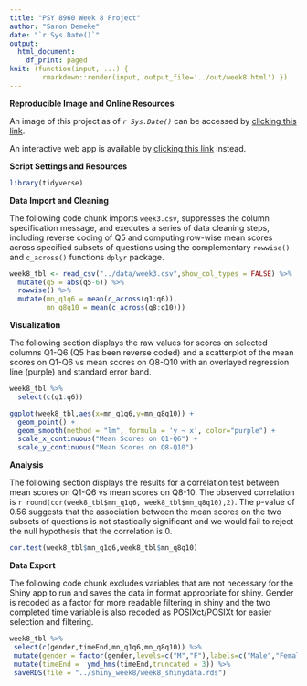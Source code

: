 ```yaml
---
title: "PSY 8960 Week 8 Project"
author: "Saron Demeke"
date: "`r Sys.Date()`"
output: 
  html_document:
    df_print: paged
knit: (function(input, ...) { 
        rmarkdown::render(input, output_file='../out/week8.html') })
---
```

  
__Reproducible Image and Online Resources__

An image of this project as of *`r Sys.Date()`* can be accessed by [clicking this link](https://mybinder.org/v2/gh/sdemeke/psy8960-week8.git/HEAD?urlpath=rstudio).

An interactive web app is available by [clicking this link](https://sdemeke.shinyapps.io/shiny_week8/) instead.

__Script Settings and Resources__
```r
library(tidyverse)
```

__Data Import and Cleaning__

The following code chunk imports `week3.csv`, suppresses the column specification message, and executes a series of data cleaning steps, including reverse coding of Q5 and computing row-wise mean scores across specified subsets of questions using the complementary `rowwise()` and `c_across()` functions `dplyr` package.
```r
week8_tbl <- read_csv("../data/week3.csv",show_col_types = FALSE) %>% 
  mutate(q5 = abs(q5-6)) %>% 
  rowwise() %>% 
  mutate(mn_q1q6 = mean(c_across(q1:q6)),
         mn_q8q10 = mean(c_across(q8:q10)))
```

__Visualization__

The following section displays the raw values for scores on selected columns Q1-Q6 (Q5 has been reverse coded) and a scatterplot of the mean scores on Q1-Q6 vs mean scores on Q8-Q10 with an overlayed regression line (purple) and standard error band. 
```r
week8_tbl %>% 
  select(c(q1:q6))

ggplot(week8_tbl,aes(x=mn_q1q6,y=mn_q8q10)) +
  geom_point() +
  geom_smooth(method = "lm", formula = 'y ~ x', color="purple") +
  scale_x_continuous("Mean Scores on Q1-Q6") +
  scale_y_continuous("Mean Scores on Q8-Q10")
```

__Analysis__

The following section displays the results for a correlation test between mean scores on Q1-Q6 vs mean scores on Q8-10. The observed correlation is `r round(cor(week8_tbl$mn_q1q6, week8_tbl$mn_q8q10),2)`. The p-value of 0.56 suggests that the association between the mean scores on the two subsets of questions is not stastically significant and we would fail to reject the null hypothesis that the correlation is 0.
```r
cor.test(week8_tbl$mn_q1q6,week8_tbl$mn_q8q10) 
```

__Data Export__

The following code chunk excludes variables that are not necessary for the Shiny app to run and saves the data in format appropriate for shiny. Gender is recoded\ as a factor for more readable filtering in shiny and the two completed time variable is also recoded as POSIXct/POSIXt for easier selection and filtering.
```r
week8_tbl %>% 
 select(c(gender,timeEnd,mn_q1q6,mn_q8q10)) %>% 
 mutate(gender = factor(gender,levels=c("M","F"),labels=c("Male","Female"))) %>% 
 mutate(timeEnd =  ymd_hms(timeEnd,truncated = 3)) %>% 
 saveRDS(file = "../shiny_week8/week8_shinydata.rds")
```






